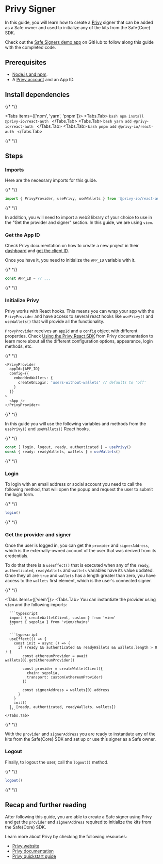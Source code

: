 


# Privy Signer

In this guide, you will learn how to create a [Privy](https://privy.io) signer that can be added as a Safe owner and used to initialize any of the kits from the Safe\{Core\} SDK.

Check out the [Safe Signers demo app](https://github.com/5afe/safe-signers) on GitHub to follow along this guide with the completed code.

## Prerequisites

- [Node.js and npm](https://docs.npmjs.com/downloading-and-installing-node-js-and-npm).
- A [Privy account](https://dashboard.privy.io) and an App ID.

## Install dependencies

{/* <!-- vale off --> */}

<Tabs items={['npm', 'yarn', 'pnpm']}>
  <Tabs.Tab>
    ```bash
    npm install @privy-io/react-auth
    ```
  </Tabs.Tab>
  <Tabs.Tab>
    ```bash
    yarn add @privy-io/react-auth
    ```
  </Tabs.Tab>
  <Tabs.Tab>
    ```bash
    pnpm add @privy-io/react-auth
    ```
  </Tabs.Tab>
</Tabs>

{/* <!-- vale on --> */}

## Steps

<Steps>

  ### Imports

  Here are the necessary imports for this guide.

  {/* <!-- vale off --> */}

  ```typescript
  import { PrivyProvider, usePrivy, useWallets } from '@privy-io/react-auth'
  ```

  {/* <!-- vale on --> */}

  In addition, you will need to import a web3 library of your choice to use in the "Get the provider and signer" section. In this guide, we are using `viem`.

  ### Get the App ID

  Check Privy documentation on how to create a new project in their [dashboard](https://dashboard.privy.io) and [get the client ID](https://docs.privy.io/guide/react/configuration/app-clients#app-clients).

  Once you have it, you need to initialize the `APP_ID` variable with it.

  {/* <!-- vale off --> */}

  ```typescript
  const APP_ID = // ...
  ```

  {/* <!-- vale on --> */}

  ### Initialize Privy

  Privy works with React hooks. This means you can wrap your app with the `PrivyProvider` and have access to several react hooks like `usePrivy()` and `useWallets()` that will provide all the functionality.

  `ProvyProvider` receives an `appId` and a `config` object with different properties. Check [Using the Privy React SDK](https://docs.privy.io/guide/react/concepts/use-privy#the-privyprovider-component) from Privy documentation to learn more about all the different configuration options, appearance, login methods, etc.

  {/* <!-- vale off --> */}

  ```typescript
  <PrivyProvider
    appId={APP_ID}
    config={{
      embeddedWallets: { 
        createOnLogin: 'users-without-wallets' // defaults to 'off'
      }
    }}
  >
    <App />
  </PrivyProvider>
  ```

  {/* <!-- vale on --> */}

  In this guide you will use the following variables and methods from the `usePrivy()` and `useWallets()` React hooks.
  
  {/* <!-- vale off --> */}

  ```typescript
  const { login, logout, ready, authenticated } = usePrivy()
  const { ready: readyWallets, wallets } = useWallets()
  ```

  {/* <!-- vale on --> */}

  ### Login

  To login with an email address or social account you need to call the following method, that will open the popup and request the user to submit the login form.

  {/* <!-- vale off --> */}

  ```typescript
  login()
  ```

  {/* <!-- vale on --> */}

  ### Get the provider and signer

  Once the user is logged in, you can get the `provider` and `signerAddress`, which is the externally-owned account of the user that was derived from its credentials.
  
  To do that there is a `useEffect()` that is executed when any of the `ready`, `authenticated`, `readyWallets` and `wallets` variables have its value updated. Once they all are `true` and `wallets` has a length greater than zero, you have access to the `wallets` first element, which is the user's connected signer.

  {/* <!-- vale off --> */}

  <Tabs items={['viem']}>
    <Tabs.Tab>
      You can instantiate the provider using `viem` and the following imports:

      ```typescript
      import { createWalletClient, custom } from 'viem'
      import { sepolia } from 'viem/chains'
      ```

      ```typescript
      useEffect(() => {
        const init = async () => {
          if (ready && authenticated && readyWallets && wallets.length > 0 ) {
            const ethereumProvider = await wallets[0].getEthereumProvider()

            const provider = createWalletClient({
              chain: sepolia,
              transport: custom(ethereumProvider)
            })
      
            const signerAddress = wallets[0].address
          }
        }
        init()
      }, [ready, authenticated, readyWallets, wallets])
      ```
    </Tabs.Tab>
  </Tabs>
  
  {/* <!-- vale on --> */}

  With the `provider` and `signerAddress` you are ready to instantiate any of the kits from the Safe\{Core\} SDK and set up or use this signer as a Safe owner.

  ### Logout

  Finally, to logout the user, call the `logout()` method.

  {/* <!-- vale off --> */}

  ```typescript
  logout()
  ```

  {/* <!-- vale on --> */}

</Steps>

## Recap and further reading

After following this guide, you are able to create a Safe signer using Privy and get the `provider` and `signerAddress` required to initialize the kits from the Safe\{Core\} SDK.

Learn more about Privy by checking the following resources:

- [Privy website](https://privy.io)
- [Privy documentation](https://docs.privy.io)
- [Privy quickstart guide](https://docs.privy.io/guide/react/quickstart)
